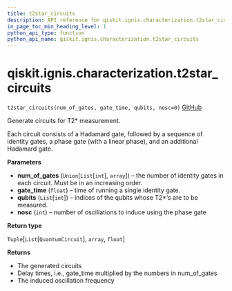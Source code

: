 ```yaml
---
title: t2star_circuits
description: API reference for qiskit.ignis.characterization.t2star_circuits
in_page_toc_min_heading_level: 1
python_api_type: function
python_api_name: qiskit.ignis.characterization.t2star_circuits
---
```


# qiskit.ignis.characterization.t2star\_circuits

<span id="qiskit.ignis.characterization.t2star_circuits" />

`t2star_circuits(num_of_gates, gate_time, qubits, nosc=0)` [GitHub](https://github.com/qiskit-community/qiskit-ignis/tree/stable/0.7/qiskit/ignis/characterization/coherence/circuits.py "view source code")

Generate circuits for T2\* measurement.

Each circuit consists of a Hadamard gate, followed by a sequence of identity gates, a phase gate (with a linear phase), and an additional Hadamard gate.

**Parameters**

*   **num\_of\_gates** (`Union`\[`List`\[`int`], `array`]) – the number of identity gates in each circuit. Must be in an increasing order.
*   **gate\_time** (`float`) – time of running a single identity gate.
*   **qubits** (`List`\[`int`]) – indices of the qubits whose T2\*‘s are to be measured.
*   **nosc** (`int`) – number of oscillations to induce using the phase gate

**Return type**

`Tuple`\[`List`\[`QuantumCircuit`], `array`, `float`]

**Returns**

*   The generated circuits
*   Delay times, i.e., gate\_time multiplied by the numbers in num\_of\_gates
*   The induced oscillation frequency

